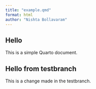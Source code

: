 ```yaml
---
title: "example.qmd"
format: html
author: "Nishta Bollavaram"
---
```


## Hello

This is a simple Quarto document.

## Hello from testbranch

This is a change made in the testbranch.